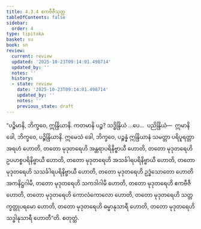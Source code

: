 ```yaml
---
title: 4.3.4 ဧကဗီဇီသုတ္တ
tableOfContents: false
sidebar:
  order: 4
type: tipitaka
basket: su
book: sn
review:
  current: review
  updated: '2025-10-23T09:14:01.498714'
  updated_by: ''
  notes: ''
  history:
  - state: review
    date: '2025-10-23T09:14:01.498714'
    updated_by: ''
    notes: ''
    previous_state: draft
---
```



<ReviewStatus review={frontmatter.review} showDetails={true} />

<HypothesisAnnotation frontmatter={frontmatter} />

<DynamicBreadcrumb />

<Division number="494" book="sn" e="ch" v="18" p="352">

<Paragraph number="1067" book="sn">
“ပဉ္စိမာနိ, ဘိက္ခဝေ, ဣန္ဒြိယာနိ. ကတမာနိ ပဉ္စ? သဒ္ဓိန္ဒြိယံ …ပေ…  ပညိန္ဒြိယံ—  ဣမာနိ ခေါ, ဘိက္ခဝေ, ပဉ္စိန္ဒြိယာနိ. ဣမေသံ ခေါ, ဘိက္ခဝေ, ပဉ္စန္နံ ဣန္ဒြိယာနံ သမတ္တာ ပရိပူရတ္တာ အရဟံ ဟောတိ, တတော မုဒုတရေဟိ အန္တရာပရိနိဗ္ဗာယီ ဟောတိ, တတော မုဒုတရေဟိ ဥပဟစ္စပရိနိဗ္ဗာယီ ဟောတိ, တတော မုဒုတရေဟိ အသင်္ခါရပရိနိဗ္ဗာယီ ဟောတိ, တတော မုဒုတရေဟိ သသင်္ခါရပရိနိဗ္ဗာယီ ဟောတိ, တတော မုဒုတရေဟိ ဥဒ္ဓံသောတော ဟောတိ အကနိဋ္ဌဂါမီ, တတော မုဒုတရေဟိ သကဒါဂါမီ ဟောတိ, တတော မုဒုတရေဟိ ဧကဗီဇီ ဟောတိ, တတော မုဒုတရေဟိ ကောလံကောလော ဟောတိ, တတော မုဒုတရေဟိ သတ္တက္ခတ္တုပရမော ဟောတိ, တတော မုဒုတရေဟိ ဓမ္မာနုသာရီ ဟောတိ, တတော မုဒုတရေဟိ သဒ္ဓါနုသာရီ ဟောတီ”တိ.

</Paragraph>
</Division>

<Paragraph number="1068" type="center" book="sn">
စတုတ္ထံ.
</Paragraph>